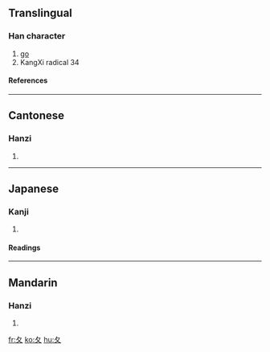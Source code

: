 ==Translingual==
===Han character===
{{Han char|rn=34|rad=夂|as=00|sn=3|four=|canj=竹水 (HE), X竹水 (XHE)}}
# [[go]]
# KangXi radical 34
====References====
{{Han ref|kx=0244.170|dkj=05691|dj=0484.220|hdz=20867.150|uh=5902|ud=22786}}
----
==Cantonese==
===Hanzi===
{{yue-hanzi|jyut=|y=ji1}}
# {{defn|Cantonese}}
----
==Japanese==
===Kanji===
{{ja-kanji|grade=|rs=夂00}}
# {{defn|Japanese}} 
====Readings====
{{ja-readings|on=[[ち]] (chi), [[しゅう]] (shū), [[しゅ]] (shu)|kun=[[おくれる]] (okureru)}}
----
==Mandarin==
===Hanzi===
{{cmn-hanzi|pin=[[chǔ]] (chu3), [[zhǐ]] (zhi3)|wg=ch'u<sup>3</sup>, chih<sup>3</sup>}}
# {{defn|Mandarin}}

[[fr:夂]]
[[ko:夂]]
[[hu:夂]]